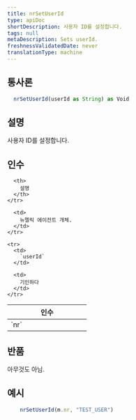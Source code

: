 ```yaml
---
title: nrSetUserId
type: apiDoc
shortDescription: 사용자 ID를 설정합니다.
tags: null
metaDescription: Sets userId.
freshnessValidatedDate: never
translationType: machine
---
```


## 통사론

```js
  nrSetUserId(userId as String) as Void
```

## 설명

사용자 ID를 설정합니다.

## 인수

<table>
  <thead>
    <tr>
      <th width="25%">
        인수
      </th>

      <th>
        설명
      </th>
    </tr>
  </thead>

  <tbody>
    <tr>
      <td>
        `nr`
      </td>

      <td>
        뉴렐릭 에이전트 개체.
      </td>
    </tr>

    <tr>
      <td>
        `userId`
      </td>

      <td>
        기인하다
      </td>
    </tr>
  </tbody>
</table>

## 반품

아무것도 아님.

## 예시

```js
  	nrSetUserId(m.nr, "TEST_USER")
```